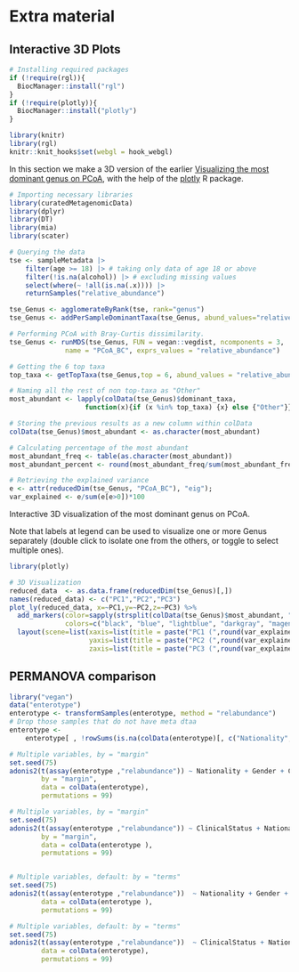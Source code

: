 # Extra material {#extras}

## Interactive 3D Plots

```r
# Installing required packages
if (!require(rgl)){
  BiocManager::install("rgl")  
}
if (!require(plotly)){
  BiocManager::install("plotly")  
}
```

```r
library(knitr)
library(rgl)
knitr::knit_hooks$set(webgl = hook_webgl)
```


In this section we make a 3D version of the earlier [ Visualizing the most dominant genus on PCoA](https://microbiome.github.io/OMA/microbiome-exploration.html#visualizing-the-most-dominant-genus-on-pcoa), with the help of the [plotly](https://plotly.com/r/) R package.

```r
# Importing necessary libraries
library(curatedMetagenomicData)
library(dplyr)
library(DT)
library(mia)
library(scater)

# Querying the data
tse <- sampleMetadata |>
    filter(age >= 18) |> # taking only data of age 18 or above
    filter(!is.na(alcohol)) |> # excluding missing values
    select(where(~ !all(is.na(.x)))) |>
    returnSamples("relative_abundance")

tse_Genus <- agglomerateByRank(tse, rank="genus")
tse_Genus <- addPerSampleDominantTaxa(tse_Genus, abund_values="relative_abundance", name = "dominant_taxa")

# Performing PCoA with Bray-Curtis dissimilarity.
tse_Genus <- runMDS(tse_Genus, FUN = vegan::vegdist, ncomponents = 3,
              name = "PCoA_BC", exprs_values = "relative_abundance")

# Getting the 6 top taxa
top_taxa <- getTopTaxa(tse_Genus,top = 6, abund_values = "relative_abundance")

# Naming all the rest of non top-taxa as "Other"
most_abundant <- lapply(colData(tse_Genus)$dominant_taxa,
                   function(x){if (x %in% top_taxa) {x} else {"Other"}})

# Storing the previous results as a new column within colData
colData(tse_Genus)$most_abundant <- as.character(most_abundant)

# Calculating percentage of the most abundant
most_abundant_freq <- table(as.character(most_abundant))
most_abundant_percent <- round(most_abundant_freq/sum(most_abundant_freq)*100, 1)

# Retrieving the explained variance
e <- attr(reducedDim(tse_Genus, "PCoA_BC"), "eig");
var_explained <- e/sum(e[e>0])*100
```

Interactive 3D visualization of the most dominant genus on PCoA.

Note that labels at legend can be used to visualize one or more Genus
separately (double click to isolate one from the others, or toggle to
select multiple ones).

```r
library(plotly)

# 3D Visualization
reduced_data  <- as.data.frame(reducedDim(tse_Genus)[,])
names(reduced_data) <- c("PC1","PC2","PC3")
plot_ly(reduced_data, x=~PC1,y=~PC2,z=~PC3) %>%
  add_markers(color=sapply(strsplit(colData(tse_Genus)$most_abundant, "_"), tail, 1), size=5,
              colors=c("black", "blue", "lightblue", "darkgray", "magenta", "darkgreen", "red")) %>%
  layout(scene=list(xaxis=list(title = paste("PC1 (",round(var_explained[1],1),"%)")),
                    yaxis=list(title = paste("PC2 (",round(var_explained[2],1),"%)")),
                    zaxis=list(title = paste("PC3 (",round(var_explained[3],1),"%)"))))
```


## PERMANOVA comparison

```r
library("vegan")
data("enterotype")
enterotype <- transformSamples(enterotype, method = "relabundance")
# Drop those samples that do not have meta dtaa
enterotype <- 
    enterotype[ , !rowSums(is.na(colData(enterotype)[, c("Nationality", "Gender","ClinicalStatus")]) > 0 ) ]

# Multiple variables, by = "margin"
set.seed(75)
adonis2(t(assay(enterotype ,"relabundance")) ~ Nationality + Gender + ClinicalStatus,
        by = "margin",
        data = colData(enterotype),
        permutations = 99)

# Multiple variables, by = "margin"
set.seed(75)
adonis2(t(assay(enterotype ,"relabundance")) ~ ClinicalStatus + Nationality + Gender,
        by = "margin",
        data = colData(enterotype ),
        permutations = 99)


# Multiple variables, default: by = "terms"
set.seed(75)
adonis2(t(assay(enterotype ,"relabundance"))  ~ Nationality + Gender + ClinicalStatus,
        data = colData(enterotype ),
        permutations = 99)

# Multiple variables, default: by = "terms"
set.seed(75)
adonis2(t(assay(enterotype ,"relabundance"))  ~ ClinicalStatus + Nationality + Gender,
        data = colData(enterotype),
        permutations = 99)
```
